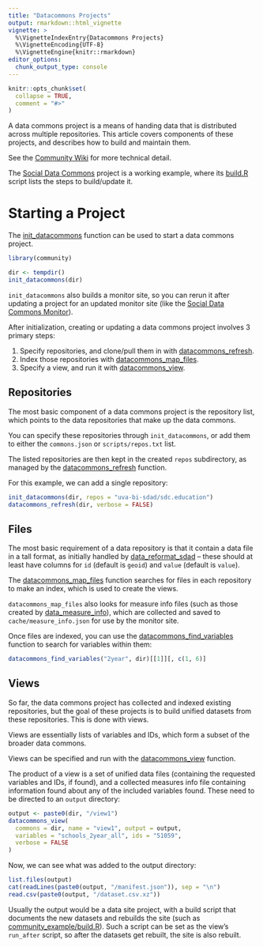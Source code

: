 ```yaml
---
title: "Datacommons Projects"
output: rmarkdown::html_vignette
vignette: >
  %\VignetteIndexEntry{Datacommons Projects}
  %\VignetteEncoding{UTF-8}
  %\VignetteEngine{knitr::rmarkdown}
editor_options: 
  chunk_output_type: console
---
```


```r
knitr::opts_chunk$set(
  collapse = TRUE,
  comment = "#>"
)
```

A data commons project is a means of handing data that is distributed across multiple repositories.
This article covers components of these projects, and describes how to build and maintain them.

See the [Community Wiki](https://github.com/uva-bi-sdad/community/wiki/Data-Commons) for more technical detail.

The [Social Data Commons](https://github.com/uva-bi-sdad/social_data_commons) project is a working example, where its [build.R](https://github.com/uva-bi-sdad/social_data_commons/blob/main/build.R)
script lists the steps to build/update it.

# Starting a Project

The [init_datacommons](https://uva-bi-sdad.github.io/community/reference/init_datacommons.html) function
can be used to start a data commons project.

```r
library(community)

dir <- tempdir()
init_datacommons(dir)
```

`init_datacommons` also builds a monitor site, so you can rerun it after updating a project for an
updated monitor site (like the [Social Data Commons Monitor](https://uva-bi-sdad.github.io/social_data_commons)).

After initialization, creating or updating a data commons project involves 3 primary steps:

1. Specify repositories, and clone/pull them in with [datacommons_refresh](https://uva-bi-sdad.github.io/community/reference/datacommons_refresh.html).
2. Index those repositories with [datacommons_map_files](https://uva-bi-sdad.github.io/community/reference/datacommons_map_files.html).
3. Specify a view, and run it with [datacommons_view](https://uva-bi-sdad.github.io/community/reference/datacommons_view.html).

## Repositories

The most basic component of a data commons project is the repository list, which points to the
data repositories that make up the data commons.

You can specify these repositories through `init_datacommons`, or add them to either the
`commons.json` or `scripts/repos.txt` list.

The listed repositories are then kept in the created `repos` subdirectory, as managed by the
[datacommons_refresh](https://uva-bi-sdad.github.io/community/reference/datacommons_refresh.html) function.

For this example, we can add a single repository:
```r
init_datacommons(dir, repos = "uva-bi-sdad/sdc.education")
datacommons_refresh(dir, verbose = FALSE)
```

## Files

The most basic requirement of a data repository is that it contain a data file in a tall format, as
initially handled by [data_reformat_sdad](https://uva-bi-sdad.github.io/community/reference/data_reformat_sdad.html) --
these should at least have columns for `id` (default is `geoid`) and `value` (default is `value`).

The [datacommons_map_files](https://uva-bi-sdad.github.io/community/reference/datacommons_map_files.html)
function searches for files in each repository to make an index, which is used to create the views.

`datacommons_map_files` also looks for measure info files (such as those created by [data_measure_info](https://uva-bi-sdad.github.io/community/reference/data_measure_info.html)),
which are collected and saved to `cache/measure_info.json` for use by the monitor site.

Once files are indexed, you can use the [datacommons_find_variables](https://uva-bi-sdad.github.io/community/reference/datacommons_find_variables.html)
function to search for variables within them:
```r
datacommons_find_variables("2year", dir)[[1]][, c(1, 6)]
```

## Views

So far, the data commons project has collected and indexed existing repositories, but the goal of these
projects is to build unified datasets from these repositories. This is done with views.

Views are essentially lists of variables and IDs, which form a subset of the broader data commons.

Views can be specified and run with the [datacommons_view](https://uva-bi-sdad.github.io/community/reference/datacommons_view.html)
function.

The product of a view is a set of unified data files (containing the requested variables and IDs, if found),
and a collected measures info file containing information found about any of the included variables found.
These need to be directed to an `output` directory:

```r
output <- paste0(dir, "/view1")
datacommons_view(
  commons = dir, name = "view1", output = output,
  variables = "schools_2year_all", ids = "51059",
  verbose = FALSE
)
```

Now, we can see what was added to the output directory:

```r
list.files(output)
cat(readLines(paste0(output, "/manifest.json")), sep = "\n")
read.csv(paste0(output, "/dataset.csv.xz"))
```

Usually the output would be a data site project, with a build script that documents
the new datasets and rebuilds the site (such as [community_example/build.R](https://github.com/uva-bi-sdad/community_example/blob/main/build.R)).
Such a script can be set as the view's `run_after` script, so after the datasets get rebuilt,
the site is also rebuilt.
